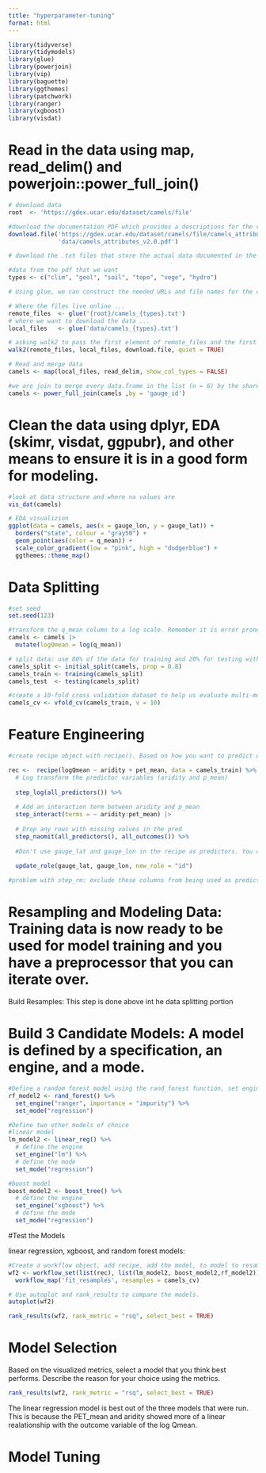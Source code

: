 ```yaml
---
title: "hyperparameter-tuning"
format: html
---
```


```r
library(tidyverse)
library(tidymodels)
library(glue)
library(powerjoin)
library(vip)
library(baguette)
library(ggthemes)
library(patchwork)
library(ranger)
library(xgboost)
library(visdat)
```
# Read in the data using map, read_delim() and powerjoin::power_full_join()
```r
# download data
root  <- 'https://gdex.ucar.edu/dataset/camels/file'

#download the documentation PDF which provides a descriptions for the various columns 
download.file('https://gdex.ucar.edu/dataset/camels/file/camels_attributes_v2.0.pdf', 
              'data/camels_attributes_v2.0.pdf')

# download the .txt files that store the actual data documented in the PDF. Create a vector storing the data types/file names we want to download:

#data from the pdf that we want
types <- c("clim", "geol", "soil", "topo", "vege", "hydro")

# Using glue, we can construct the needed URLs and file names for the data we want to download:

# Where the files live online ...
remote_files  <- glue('{root}/camels_{types}.txt')
# where we want to download the data ...
local_files   <- glue('data/camels_{types}.txt')

# asking walk2 to pass the first element of remote_files and the first element of local_files to the download.file function to download the data, and setting quiet = TRUE to suppress output. The process is then iterated for the second element of each vector, and so on.
walk2(remote_files, local_files, download.file, quiet = TRUE)

# Read and merge data
camels <- map(local_files, read_delim, show_col_types = FALSE) 

#we are join to merge every data.frame in the list (n = 6) by the shared gauge_id column. Since we want to keep all data, we want a full join.
camels <- power_full_join(camels ,by = 'gauge_id')
```


# Clean the data using dplyr, EDA (skimr, visdat, ggpubr), and other means to ensure it is in a good form for modeling.

```r
#look at data structure and where na values are
vis_dat(camels)

# EDA visualizion
ggplot(data = camels, aes(x = gauge_lon, y = gauge_lat)) +
  borders("state", colour = "gray50") +
  geom_point(aes(color = q_mean)) +
  scale_color_gradient(low = "pink", high = "dodgerblue") +
  ggthemes::theme_map()
```


# Data Splitting
```r
#set seed
set.seed(123)

#transform the q_mean column to a log scale. Remember it is error prone to apply transformations to the outcome variable within a recipe
camels <- camels |> 
  mutate(logQmean = log(q_mean))

# split data: use 80% of the data for training and 20% for testing with no stratification
camels_split <- initial_split(camels, prop = 0.8)
camels_train <- training(camels_split)
camels_test  <- testing(camels_split)

#create a 10-fold cross validation dataset to help us evaluate multi-model setups.
camels_cv <- vfold_cv(camels_train, v = 10)
```


# Feature Engineering
```r
#create recipe object with recipe(). Based on how you want to predict q_mean and the data should be the training data.

rec <-  recipe(logQmean ~ aridity + pet_mean, data = camels_train) %>%
  # Log transform the predictor variables (aridity and p_mean)
  
  step_log(all_predictors()) %>%
  
  # Add an interaction term between aridity and p_mean
  step_interact(terms = ~ aridity:pet_mean) |> 
  
  # Drop any rows with missing values in the pred
  step_naomit(all_predictors(), all_outcomes()) %>%
  
  #Don't use gauge_lat and gauge_lon in the recipe as predictors. You can use the step_rm() function to remove themwhile ensureing they persist in any data passed throuhg fit_*.
  
  update_role(gauge_lat, gauge_lon, new_role = "id")

#problem with step_rm: exclude these columns from being used as predictors, but still keep them in the dataset for later (e.g., to join, identify sites, or plot
```


# Resampling and Modeling Data: Training data is now ready to be used for model training and you have a preprocessor that you can iterate over.

Build Resamples: This step is done above int he data splitting portion


# Build 3 Candidate Models: A model is defined by a specification, an engine, and a mode. 
```r
#Define a random forest model using the rand_forest function, set engine to ranger and mode to regression
rf_model2 <- rand_forest() %>%
  set_engine("ranger", importance = "impurity") %>%
  set_mode("regression")

#Define two other models of choice 
#linear model
lm_model2 <- linear_reg() %>%
  # define the engine
  set_engine("lm") %>%
  # define the mode
  set_mode("regression")

#boost model
boost_model2 <- boost_tree() %>%
  # define the engine
  set_engine("xgboost") %>%
  # define the mode
  set_mode("regression")

```


#Test the Models

linear regression, xgboost, and random forest models:
```r
#Create a workflow object, add recipe, add the model, to model to resamples
wf2 <- workflow_set(list(rec), list(lm_model2, boost_model2,rf_model2)) %>%
  workflow_map('fit_resamples', resamples = camels_cv)

# Use autoplot and rank_results to compare the models.
autoplot(wf2)

rank_results(wf2, rank_metric = "rsq", select_best = TRUE)
```

# Model Selection

Based on the visualized metrics, select a model that you think best performs. Describe the reason for your choice using the metrics.
```r
rank_results(wf2, rank_metric = "rsq", select_best = TRUE)
```
The linear regression model is best out of the three models that were run. This is because the PET_mean and aridity showed more of a linear realationship with the outcome variable of the log Qmean.


# Model Tuning

